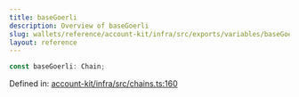 ```yaml
---
title: baseGoerli
description: Overview of baseGoerli
slug: wallets/reference/account-kit/infra/src/exports/variables/baseGoerli
layout: reference
---
```


```ts
const baseGoerli: Chain;
```

Defined in: [account-kit/infra/src/chains.ts:160](https://github.com/alchemyplatform/aa-sdk/blob/e3c1a23e6e03f44bf2db3afddb97a91b175cba58/account-kit/infra/src/chains.ts#L160)
